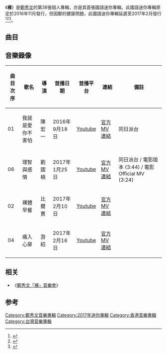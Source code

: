 {{Infobox album <!-- See Wikipedia:WikiProject_Albums -->
| name       = 裸
| type       = [[EP|EP]]
| artist     = [[鄭秀文|鄭秀文]]
| cover      = 鄭秀文 裸.jpg
| released   = 2017年2月14日
| recorded   = 2016年
| length     = 
| genre      = [[國語流行音樂|國語流行音樂]]
| label      = [[寰亞唱片|寰亞唱片]]
| producer   = 倪子岡、[[蔡德才|蔡德才]]、[[謝杰|謝杰]]、[[王梓軒|王梓軒]]、[[梁基爵|梁基爵]]
<!-- 未知參數 | number     = 8 -->
| prev_title = [[Touch_Mi_2_鄭秀文世界巡迴演唱會#影音系列|Touch Mi 2 鄭秀文世界巡迴演唱會2016]]
| prev_year  = 2017
| next_title = [[Believe_In_Mi|Believe In Mi]]
| next_year  = 2018
}}
《'''裸'''》是[[鄭秀文|鄭秀文]]的第38張個人專輯，亦是其首張國語迷你專輯。此國語迷你專輯原定於2016年11月發行，但因鄭的健康問題，此國語迷你專輯延遲至2017年2月發行<ref>{{Cite web|url=http://www.dzwww.com/yule/tt/201705/t20170528_15978892.htm|title=郑秀文“裸”音乐会在京举行 不能常在内地见到我快多看几眼|accessdate=2018-02-05|last=Administrator|work=大众网|language=zh-CN|archive-date=2018-02-06|archive-url=https://web.archive.org/web/20180206073609/http://www.dzwww.com/yule/tt/201705/t20170528_15978892.htm|dead-url=no}}</ref><ref>{{Cite news|url=http://www.nownews.com/n/2017/03/14/2439827|title=NOW音樂／《裸》：彷彿聽見光溜溜的鄭秀文|newspaper=NOWnews 今日新聞|accessdate=2018-02-05|language=zh-TW|archive-date=2017-03-14|archive-url=https://web.archive.org/web/20170314172156/http://www.nownews.com/n/2017/03/14/2439827|dead-url=no}}</ref><ref>{{Cite web|url=http://ent.qq.com/a/20170209/032438.htm|title=一周台湾华语：郑秀文情人节发片 畅谈裸哲学_娱乐_腾讯网|accessdate=2018-02-05|work=ent.qq.com|language=zh-CN|archive-date=2018-02-06|archive-url=https://web.archive.org/web/20180206131418/http://ent.qq.com/a/20170209/032438.htm|dead-url=no}}</ref>。

==曲目==
{{Tracklist
| collapsed = 
| headline = 
| font_size = 
| total_length = 

| extra_column = 

| title1 = 我就是愛你不害怕
| note1 = 
| longnote1 =第一主打歌
| music1 = [[倪子岡|倪子岡]]、[[蕭煌奇|蕭煌奇]]、[[符致逸|符致逸]]、[[林尚德|林尚德]]、[[JunMan|JunMan]]
| lyrics1 = [[管啟源|管啟源]]
| arranger1 = [[宋星凱|宋星凱]]、倪子岡
| producer1 = 倪子岡
| extra1 = 
| length1 = 


| title2 = 裸體早餐
| note3 = 
| longnote2 = 第三主打歌
| music2 = 倪子岡
| lyrics2 = [[李格弟|李格弟]]
| arranger2 = 倪子岡
| producer2 = 倪子岡
| extra2 = 
| length2 = 


| title3 = 隨他去吧
| longnote3 = 
| music3 = [[謝杰_(音樂人)|謝杰]]
| lyrics3 = [[半島|半島]]、[[薛如吟|薛如吟]]、謝杰
| arranger3 = 謝杰
| producer3 = [[蔡德才|蔡德才]]、謝杰
| extra3 = 
| length3 = 


| title4 = 痛入心扉
| note4 = 
| longnote4 = 第四主打歌
| music4 = [[謝芊彤|謝芊彤]]
| lyrics4 = 謝芊彤
| arranger4 = [[曾奕文|曾奕文]]、[[許創基|許創基]]
| producer4 = 蔡德才
| extra4 = 
| length4 = 

| title5 = 等一等幸福
| note5 = [[王梓軒|王梓軒]]合唱
| longnote5 = 
| music5 = 王梓軒、[[陶山|陶山]]
| lyrics5 = [[小寒_(填詞人)|小寒]]
| arranger5 = [[唐達|唐達]]、陶山
| producer5 = 蔡德才、王梓軒
| extra5 = 
| length5 = 

| title6 = 理智與感情
| note6 =電影《[[合約男女|合約男女]]》主題曲
| longnote6 = 第二主打歌<br>與電影版本不相同
| music6 =  曾奕文
| lyrics6 = [[陳耀森|陳耀森]]、[[郭啟華|郭啟華]]
| arranger6 = [[梁基爵|梁基爵]]
| producer6 = 蔡德才、梁基爵
| extra6 = 
| length6 = 
}}

==音樂錄像==
{|class="wikitable sortable" style="text-align:center"
|-
!曲目次序
!歌名
!導演
!首播日期
!首播平台
!連結
!備註
|-
| 01 || 我就是愛你不害怕 || 陳宏一 || 2016年9月18日 || [[Youtube|Youtube]] || [https://www.youtube.com/watch?v=g2FtjOIoOrY 官方MV連結]{{Wayback|url=https://www.youtube.com/watch?v=g2FtjOIoOrY |date=20170213123119 }} || 同日派台
|-
| 06 || 理智與感情 || 劉國楠 || 2017年1月25日 || [[Youtube|Youtube]] || [https://www.youtube.com/watch?v=B3l6ULfXSng 官方MV連結]{{Wayback|url=https://www.youtube.com/watch?v=B3l6ULfXSng |date=20170211073222 }} || 同日派台 / 電影版本 (3:44) / 電影 Official MV (3:24)
|-
| 02 || 裸體早餐 || 比爾賈 || 2017年2月10日 || [[Youtube|Youtube]] || [https://www.youtube.com/watch?v=bk4BjVLbP-o 官方MV連結]{{Wayback|url=https://www.youtube.com/watch?v=bk4BjVLbP-o |date=20170213120249 }} || 
|-
| 04 || 痛入心扉 || 游紹 || 2017年2月16日  || [[Youtube|Youtube]] || [https://www.youtube.com/watch?v=b1QzuqCZkBM 官方MV連結]{{Wayback|url=https://www.youtube.com/watch?v=b1QzuqCZkBM |date=20170217172830 }} ||
|}

==相关==
*《[[鄭秀文「裸」音樂會|鄭秀文「裸」音樂會]]》

==参考==
{{reflist}}
{{鄭秀文}}

[[Category:鄭秀文音樂專輯|Category:鄭秀文音樂專輯]]
[[Category:2017年迷你專輯|Category:2017年迷你專輯]]
[[Category:香港音樂專輯|Category:香港音樂專輯]]
[[Category:台灣音樂專輯|Category:台灣音樂專輯]]